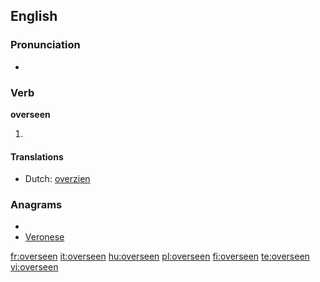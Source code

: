 ==English==

===Pronunciation===
*{{IPA|/'ovəɻsin/}}

===Verb===
'''overseen'''

# {{past participle of|[[oversee]]}}

====Translations====
{{trans-top|past participle of oversee}}
*Dutch: [[overzien]]
{{trans-mid}}
{{trans-bottom}}

===Anagrams===
* {{alphagram|eeenorsv}}
* [[Veronese#English|Veronese]]

[[fr:overseen]]
[[it:overseen]]
[[hu:overseen]]
[[pl:overseen]]
[[fi:overseen]]
[[te:overseen]]
[[vi:overseen]]